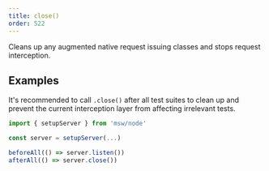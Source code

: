 ```yaml
---
title: close()
order: 522
---
```


Cleans up any augmented native request issuing classes and stops request interception.

## Examples

It's recommended to call `.close()` after all test suites to clean up and prevent the current interception layer from affecting irrelevant tests.

```js showLineNumbers focusedLines=6
import { setupServer } from 'msw/node'

const server = setupServer(...)

beforeAll(() => server.listen())
afterAll(() => server.close())
```
